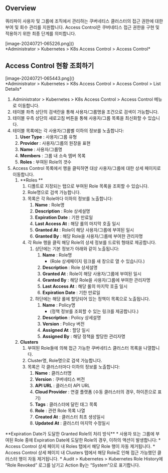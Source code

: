 
## Overview
쿼리파이 사용자 및 그룹에 조직에서 관리하는 쿠버네티스 클러스터의 접근 권한에 대한 부여 및 회수 관리를 지원합니다. Access Control은 쿠버네티스 접근 권한을 구현 및 적용하기 위한 최종 단계를 의미합니다.

<p align="center">
<div>[image-20240721-065226.png]()</div>
*Administrator &gt; Kubernetes &gt; K8s Access Control &gt; Access Control*
</p>



## Access Control 현황 조회하기
<p align="center">
<div>[image-20240721-065443.png]()</div>
*Administrator &gt; Kubernetes &gt; K8s Access Control &gt; Access Control &gt; List Details*
</p>

1. Administrator &gt; Kubernetes &gt; K8s Access Control &gt; Access Control 메뉴로 이동합니다.
2. 테이블 좌측 상단의 검색란을 통해 사용자/그룹명을 조건으로 검색이 가능합니다.
3. 테이블 우측 상단의 새로고침 버튼을 통해 사용자/그룹 목록을 최신화할 수 있습니다.
4. 테이블 목록에는 각 사용자/그룹별 이하의 정보를 노출합니다:
    1. **User Type**  : 사용자/그룹 유형
    2. **Provider**  : 사용자/그룹의 원장을 표현
    3. **Name**  : 사용자/그룹명
    4. **Members**  : 그룹 내 소속 멤버 목록
    5. **Roles**  : 부여된 Role의 갯수
5. Access Control 목록에서 행을 클릭하면 대상 사용자/그룹에 대한 상세 페이지로 이동합니다.
    1. **Roles **
        1. 디폴트로 지정되는 탭으로 부여된 Role 목록을 조회할 수 있습니다.
        2. Role명으로 검색 가능합니다.
        3. 목록은 각 Role마다 이하의 정보를 노출합니다:
            1. **Name**  : Role명
            2. **Description**  : Role 상세설명
            3. **Expiration Date**  : 기한 만료일
            4. **Last Access At**  : 해당 롤의 마지막 호출 일시
            5. **Granted At**  : Role이 해당 사용자/그룹에 부여된 일시
            6. **Granted By**  : 해당 Role을 사용자/그룹에 부여한 관리자명
        4. 각 Role 행을 클릭 해당 Role의 상세 정보를 드로워 형태로 제공합니다.
            1. 상단에는 기본 정보가 아래와 같이 노출됩니다:
                1. **Name**  : Role명
                    * (Role 상세페이지 링크를 새 창으로 열 수 있습니다.)
                2. **Description**  : Role 상세설명
                3. **Granted At**  : Role이 해당 사용자/그룹에 부여된 일시
                4. **Granted By**  : 해당 Role을 사용자/그룹에 부여한 관리자명
                5. **Last Access At**  : 해당 롤의 마지막 호출 일시
                6. **Expiration Date**  : 기한 만료일
            2. 하단에는 해당 롤에 할당되어 있는 정책이 목록으로 노출됩니다.
                1. **Name**  : Policy명
                    * (정책 정보를 조회할 수 있는 링크를 제공합니다.)
                2. **Description**  : Policy 상세설명
                3. **Version**  : Policy 버전
                4. **Assigned At**  : 할당 일시
                5. **Assigned By**  : 해당 정책을 할당한 관리자명
    2. **Clusters**
        1. 부여된 Role들에 의해 접근 가능한 쿠버네티스 클러스터 목록을 나열합니다.
        2. Cluster명, Role명으로 검색 가능합니다.
        3. 목록은 각 클러스터마다 이하의 정보를 노출합니다:
            1. **Name**  : 클러스터명
            2. **Version**  : 쿠버네티스 버전
            3. **API URL**  : 클러스터 API URL
            4. **Cloud Provider**  : 연결 플랫폼 (수동 클러스터의 경우, 하이픈으로 표기)
            5. **Tags**  : 클러스터에 달린 태그 목록
            6. **Role**  : 관련 Role 목록 나열
            7. **Created At**  : 클러스터 최초 생성일시
            8. **Updated At**  : 클러스터 마지막 수정일시

<Callout type="info">
**Expiration Date가 도달한 Granted Role의 처리 방식** 
* 사용자 또는 그룹에 부여된 Role 중에 Expiration Date에 도달한 Role의 경우, 이하의 액션이 발생합니다:
    * Access Control 상세 페이지 내 Roles 탭에서 해당 Role 행이 자동 제거됩니다.
    * Access Control 상세 페이지 내 Clusters 탭에서 해당 Role로 인해 접근 가능했던 클러스터 행이 자동 제거됩니다.
    * Audit &gt; Kubernetes &gt; Kubernetes Role History에 “Role Revoked” 로그를 남기고 Action By는 “System”으로 표기합니다.
</Callout>
